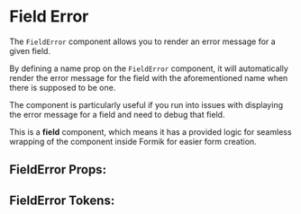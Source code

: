 

# Field Error

The `FieldError` component allows you to render an error message for a given field.

By defining a name prop on the `FieldError` component, it will automatically render the error message for the field
with the aforementioned name when there is supposed to be one.

The component is particularly useful if you run into issues with displaying the error message for a field
and need to debug that field.

This is a **field** component, which means it has a provided logic for seamless
wrapping of the component inside Formik for easier form creation.

## FieldError Props:

<ArgsTable of={FieldError} />

## FieldError Tokens:
<ThemeTokens component="FieldError"/>
